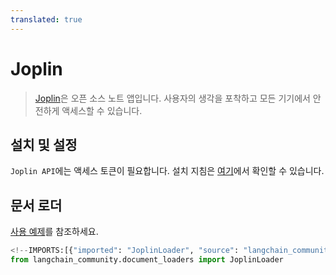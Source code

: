 ```yaml
---
translated: true
---
```


# Joplin

>[Joplin](https://joplinapp.org/)은 오픈 소스 노트 앱입니다. 사용자의 생각을 포착하고 모든 기기에서 안전하게 액세스할 수 있습니다.

## 설치 및 설정

`Joplin API`에는 액세스 토큰이 필요합니다.
설치 지침은 [여기](https://joplinapp.org/api/references/rest_api/)에서 확인할 수 있습니다.

## 문서 로더

[사용 예제](/docs/integrations/document_loaders/joplin)를 참조하세요.

```python
<!--IMPORTS:[{"imported": "JoplinLoader", "source": "langchain_community.document_loaders", "docs": "https://api.python.langchain.com/en/latest/document_loaders/langchain_community.document_loaders.joplin.JoplinLoader.html", "title": "Joplin"}]-->
from langchain_community.document_loaders import JoplinLoader
```

